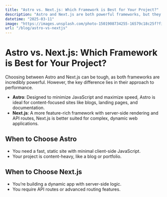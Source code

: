 ```yaml
---
title: "Astro vs. Next.js: Which Framework is Best for Your Project?"
description: "Astro and Next.js are both powerful frameworks, but they have different focuses. Learn how to choose the right one for your next project."
datetime: "2025-03-11"
image: "https://images.unsplash.com/photo-1501908734255-16579c18c25f?fit=crop&w=640&h=426"
url: "/blog/astro-vs-nextjs"
---
```


# Astro vs. Next.js: Which Framework is Best for Your Project?

Choosing between Astro and Next.js can be tough, as both frameworks are incredibly powerful. However, the key difference lies in their approach to performance.

- **Astro**: Designed to minimize JavaScript and maximize speed, Astro is ideal for content-focused sites like blogs, landing pages, and documentation.
- **Next.js**: A more feature-rich framework with server-side rendering and API routes, Next.js is better suited for complex, dynamic web applications.

## When to Choose Astro

- You need a fast, static site with minimal client-side JavaScript.
- Your project is content-heavy, like a blog or portfolio.

## When to Choose Next.js

- You’re building a dynamic app with server-side logic.
- You require API routes or advanced routing features.
